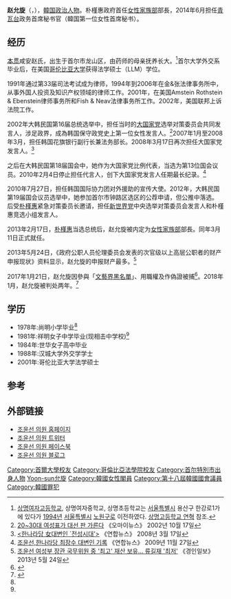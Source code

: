 {{Infobox Officeholder
| image         =  Korea Mexico Ministerial Meeting 07 cropped.jpg
| name          = 趙允旋
| original_name = {{lang|ko|조윤선}}
| office        = 第6任[[大韩民国文化体育观光部|文化体育观光部]]部長
| term_start    = 2016年9月5日
| term_end      = 2017年1月21日
| president     = [[朴槿惠|朴槿惠]]<br>[[黃教安|黃教安]]{{small|（代理）}}
| predecessor   = {{link-ko|金鍾德|김종덕 (정치인)}}
| successor     = [[宋秀根|宋秀根]]{{small|（代理）}}
| office1       = 第3任[[韓國總統秘書室首席秘書官|總統秘書室政務首席秘書官]]
| term_start1   = 2014年6月14日
| term_end1     = 2015年5月18日
| president1    = [[朴槿惠|朴槿惠]]
| predecessor1  = {{link-ko|朴晙雨|박준우 (1953년)}}
| successor1    = {{link-ko|玄伎煥|현기환}}
| office2       = 第5任[[女性家族部|女性家族部]]部長
| term_start2   = 2013年3月11日
| term_end2     = 2014年6月13日
| president2    = [[朴槿惠|朴槿惠]]
| predecessor2  = {{link-ko|金錦來|김금래}}
| successor2    = {{link-ko|李馥實|이복실}}{{small|（代理）}}
| birth_name    =
| birth_date    = {{birth date and age|1966|7|22}}
| birth_place   = {{KOR}}[[首尔特別市|首尔特別市]]
| death_date    = 
| death_place   =
| nationality   = 
| party         = 
| spouse        = 박성엽
| relations     =
| children      = 2个女儿
| residence     =
| alma_mater    = [[首尔大学|首尔大学]]
| occupation    =
| profession    = 
}}
'''赵允旋'''（{{lang-ko|조윤선}}，{{bd|1966年|7月22日||catIdx=Cho}}），[[大韓民国|韓国]][[政治人物|政治人物]]。朴槿惠政府首任[[女性家族部|女性家族部]]部長，2014年6月担任[[青瓦台|青瓦台]]政务首席秘书官（韓国第一位女性首席秘书）。

==经历==
[[本贯|本贯]]咸安赵氏，出生于首尔市龙山区，由药师的母亲抚养长大。<ref name=sangmyung>[[상명고등학교|상명여자고등학교]], 상명여자중학교, 상명초등학교는 [[서울특별시|서울특별시]] 용산구 한강로1가에 있다가 [[1994년|1994년]] [[서울특별시|서울특별시]] [[노원구|노원구]]로 이전하였다. [https://www.sangmyung.hs.kr/intro/intro_03.php 상명고등학교 연혁]{{dead link|date=2018年4月 |bot=InternetArchiveBot |fix-attempted=yes }} 참조.</ref>首尔大学外交系毕业后，在美国[[哥伦比亚大学|哥伦比亚大学]]获得法学硕士（LLM）学位。

1991年通过第33届司法考试成为律师，1994年到2006年在金&张法律事务所中，从事外国人投资及知识产权领域的律师工作。2001年，在美国Amstein Rothstein & Ebenstein律师事务所和Fish & Neav法律事务所工作。2002年，美国联邦上诉法院工作。

2002年大韩民国第16届总统选举中，担任当时的[[大国家党|大国家党]]选举对策委员会共同发言人，涉足政界，成為韩国保守政党史上第一位女性发言人。<ref>[http://news.naver.com/main/read.nhn?mode=LSD&mid=sec&sid1=100&oid=047&aid=0000014449 20~30대 여성표가 대선 판 가른다] 《오마이뉴스》 2002년 10월 17일</ref>2007年1月至2008年3月，担任韩国花旗银行副行长兼法务部长。2008年3月17日再次担任大国家党发言人。<ref>[http://news.naver.com/main/read.nhn?mode=LSD&mid=sec&sid1=100&oid=001&aid=0002003416 <한나라당 女대변인 `전성시대'>] 《연합뉴스》 2008년 3월 17일</ref>

之后在大韩民国第18届国会中，她作为大国家党比例代表，当选为第13位国会议员。2010年2月4日停止担任代言人，创下大国家党发言人任期最长纪录。<ref>[http://www.yonhapnews.co.kr/bulletin/2009/11/27/0200000000AKR20091127055600001.HTML?did=1195r 조윤선,한나라당 최장수 대변인 기록] {{Wayback|url=http://www.yonhapnews.co.kr/bulletin/2009/11/27/0200000000AKR20091127055600001.HTML?did=1195r |date=20140714200223 }} 《연합뉴스》 2009년 11월 27일</ref>

2010年7月27日，担任韩国国际协力团对外援助的宣传大使。2012年，大韩民国第19届国会议员选举中，她参加首尔市钟路区选区的公荐申请，但公推中落选。后受[[朴槿惠|朴槿惠]]紧急对策委员长邀请，担任[[新世界党|新世界党]]中央选举对策委员会发言人和朴槿惠竞选小组发言人。

2013年2月17日，[[朴槿惠|朴槿惠]]当选总统后，赵允旋被内定为[[女性家族部|女性家族部]]部長。同年3月11日正式就任。

2013年5月24日，《政府公职人员伦理委员会发表的次官级以上高层公职者的财产申报现状》资料显示，赵允旋的申报财产最多。<ref>[http://www.kyeongin.com/news/articleView.html?idxno=738771 조윤선 여성부 장관 국무위원 중 '최고' 재산 보유… 류길재 '최저'] {{Wayback|url=http://www.kyeongin.com/news/articleView.html?idxno=738771 |date=20160304190244 }} 《경인일보》 2013년 5월 24일</ref>

2017年1月21日，赵允旋因參與「[[朴槿惠政府的文化艺术界黑名单|文藝界黑名單]]」、用職權及作偽證被捕<ref>{{Cite web |url=https://udn.com/news/story/6809/2244172 |title=涉造藝文黑名單 南韓文化部長被捕 |access-date=2017-01-22 |archive-date=2019-09-21 |archive-url=https://web.archive.org/web/20190921193639/https://udn.com/news/story/6809/2244172 |dead-url=no }}</ref>。2018年1月，赵允旋被判处两年。<ref>{{cite news |author1=陈丹 |title=槿惠政府“文化界黑名单”实物曝光 近万人在列 |url=http://www.xinhuanet.com/world/2018-04/11/c_129847648.htm |accessdate=2018-12-31 |agency=新华网 |date=2018-04-11 |archive-date=2019-08-27 |archive-url=https://web.archive.org/web/20190827122529/http://www.xinhuanet.com/world/2018-04/11/c_129847648.htm |dead-url=no }}</ref>

==学历==
* 1978年:尚明小学毕业<ref name=sangmyung/>
* 1981年:祥明女子中学毕业(现相击中学校)<ref name=sangmyung/>
* 1984年:世华女子高中毕业
* 1988年:汉城大学外交学学士
* 2001年:哥伦比亚大学法学硕士

== 参考 ==
<references/>

== 外部链接 ==
* [https://web.archive.org/web/20180809212603/http://yoonsunforyou.org/ 조윤선 의원 홈페이지]
* [http://twitter.com/yoonsunforyou 조윤선 의원 트위터] {{Wayback|url=http://twitter.com/yoonsunforyou |date=20160405150845 }}
* [http://www.facebook.com/choyoonsun 조윤선 의원 페이스북]{{dead link|date=2018年4月 |bot=InternetArchiveBot |fix-attempted=yes }}
* [http://blog.naver.com/yoonsuncho 조윤선 의원 블로그] {{Wayback|url=http://blog.naver.com/yoonsuncho |date=20190813041122 }}
{{DEFAULTSORT:Cho, Yoon-sun}}
[[Category:首爾大學校友|Category:首爾大學校友]]
[[Category:哥倫比亞法學院校友|Category:哥倫比亞法學院校友]]
[[Category:首尔特別市出身人物|Category:首尔特別市出身人物]]
[[Category:趙姓|Yoon-sun允旋]]
[[Category:韓國女性閣員|Category:韓國女性閣員]]
[[Category:第十八屆韓國國會議員|Category:第十八屆韓國國會議員]]
[[Category:韓國罪犯|Category:韓國罪犯]]